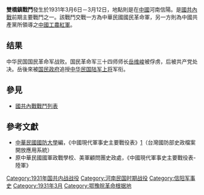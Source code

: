 {{expand|time=2007-09-26T20:12:28Z}}
{{Infobox Military Conflict|
campaign=|
image=|
caption=|
conflict=雙橋鎮戰鬥|
partof=[[國共內戰|國共內戰]]|
date=1931年3月6日－3月12日|
place=[[中國|中國]]河南信陽|
result=國軍遭共軍猛攻，二旅旅長及三團團長均負傷，且傷亡千餘人。12日，共軍順利攻下雙橋鎮，國軍轉退回孝感，国军三十四师师长[[岳维峻|岳维峻]]被俘虏|
combatant1=中華民國國民革命軍34師|
combatant2=中國共產黨紅軍| 
commander1=|岳维峻|
commander2=|许世友|
strength1=約8000|
strength2=30000|
casualties1=|
casualties2=|
}}
'''雙橋鎮戰鬥'''發生於1931年3月6日－3月12日，地點則是在[[中國|中國]]河南信陽。是[[國共內戰|國共內戰]]前期主要戰鬥之一。該戰鬥交戰一方為中華民國國民革命軍，另一方則為中國共產黨所領導之[[中國工農紅軍|中國工農紅軍]]。

==结果==
中华民国国民革命军战败。国民革命军三十四师师长[[岳维峻|岳维峻]]被俘虏，后被共产党处决。岳後來被[[国民政府|国民政府]]追授[[中华民国陆军上将|中华民国陆军上将]]军衔。

==參見==
*[[國共內戰戰鬥列表|國共內戰戰鬥列表]]

==參考文獻==
*[[中華民國|中華民國]][[國防大學_(臺灣)|國防大學]]編，《中國現代軍事史主要戰役表》[http://210.71.44.157/Test_Page/TC_frameset/download_files/battle_list_all.doc]{{dead link|date=2018年2月 |bot=InternetArchiveBot |fix-attempted=yes }}（台灣國防部史政檔案開放應用系統）
*原中華民國國軍政戰學校、美軍顧問團史政處，《中國現代軍事史主要戰役表-陸軍》

{{中国历史小作品}}
{{War-stub}}
[[Category:1931年国共内战战役|Category:1931年国共内战战役]]
[[Category:河南民国时期战役|Category:河南民国时期战役]]
[[Category:信阳军事史|Category:信阳军事史]]
[[Category:1931年3月|Category:1931年3月]]
[[Category:鄂豫皖革命根据地|Category:鄂豫皖革命根据地]]